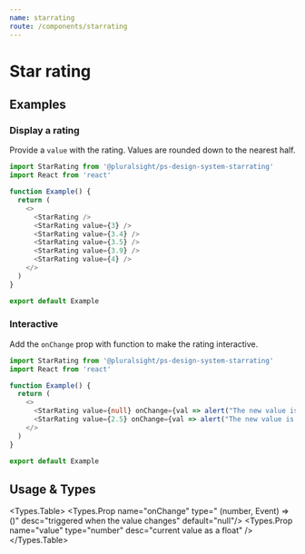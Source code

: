 ```yaml
---
name: starrating
route: /components/starrating
---
```




# Star rating

## Examples

### Display a rating

Provide a `value` with the rating. Values are rounded down to the nearest half.

```typescript
import StarRating from '@pluralsight/ps-design-system-starrating'
import React from 'react'

function Example() {
  return (
    <>
      <StarRating />
      <StarRating value={3} />
      <StarRating value={3.4} />
      <StarRating value={3.5} />
      <StarRating value={3.9} />
      <StarRating value={4} />
    </>
  )
}

export default Example
```

### Interactive

Add the `onChange` prop with function to make the rating interactive.

```typescript
import StarRating from '@pluralsight/ps-design-system-starrating'
import React from 'react'

function Example() {
  return (
    <>
      <StarRating value={null} onChange={val => alert("The new value is: " + val)} />
      <StarRating value={2.5} onChange={val => alert("The new value is: " + val)} />
    </>
  )
}

export default Example
```

## Usage & Types

<Usage
  install="npm install @pluralsight/ps-design-system-starrating"
  import="import StarRating from '@pluralsight/ps-design-system-starrating'"
  packageName="starrating"
/>

<Types.Table>
  <Types.Prop name="onChange" type="
  (number, Event) => ()" desc="triggered when the value changes" default="null"/>
  <Types.Prop name="value" type="number" desc="current value as a float" />
</Types.Table>

